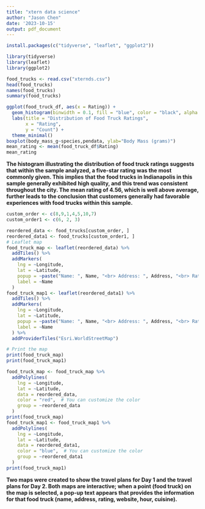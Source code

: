 ```yaml
---
title: "xtern data science"
author: "Jason Chen"
date: '2023-10-15'
output: pdf_document
---
```


```r
install.packages(c("tidyverse", "leaflet", "ggplot2"))
```

```r
library(tidyverse)
library(leaflet)
library(ggplot2)
```
```r
food_trucks <- read.csv("xternds.csv")
head(food_trucks)
names(food_trucks)
summary(food_trucks)
```


```r
ggplot(food_truck_df, aes(x = Rating)) +
  geom_histogram(binwidth = 0.1, fill = "blue", color = "black", alpha = 0.7) +
  labs(title = "Distribution of Food Truck Ratings",
       x = "Rating",
       y = "Count") +
  theme_minimal()
boxplot(body_mass_g~species,pendata, ylab="Body Mass (grams)")
mean_rating <- mean(food_truck_df$Rating)
mean_rating
```
**The histogram illustrating the distribution of food truck ratings suggests that within the sample analyzed, a five-star rating was the most commonly given. This implies that the food trucks in Indianapolis in this sample generally exhibited high quality, and this trend was consistent throughout the city. The mean rating of 4.56, which is well above average, further leads to the conclusion that customers generally had favorable experiences with food trucks within this sample.**



```r
custom_order <- c(8,9,1,4,5,10,7)
custom_order1 <- c(6, 2, 3)

reordered_data <- food_trucks[custom_order, ]
reordered_data1 <- food_trucks[custom_order1, ]
# Leaflet map
food_truck_map <- leaflet(reordered_data) %>%
  addTiles() %>%
  addMarkers(
    lng = ~Longitude,
    lat = ~Latitude,
    popup = ~paste("Name: ", Name, "<br> Address: ", Address, "<br> Rating: ", Rating, "<br> Website: ", Website, "<br> Hour: ", Hour, "<br> Cuisine: ", Cuisine),
    label = ~Name
  )
food_truck_map1 <- leaflet(reordered_data1) %>%
  addTiles() %>%
  addMarkers(
    lng = ~Longitude,
    lat = ~Latitude,
    popup = ~paste("Name: ", Name, "<br> Address: ", Address, "<br> Rating: ", Rating, "<br> Website: ", Website, "<br> Hour: ", Hour, "<br> Cuisine: ", Cuisine),
    label = ~Name
  ) %>%
  addProviderTiles("Esri.WorldStreetMap")

# Print the map
print(food_truck_map)
print(food_truck_map1)
```





```r
food_truck_map <- food_truck_map %>%
  addPolylines(
    lng = ~Longitude,
    lat = ~Latitude,
    data = reordered_data,
    color = "red",  # You can customize the color
    group = ~reordered_data
  )
print(food_truck_map)
food_truck_map1 <- food_truck_map1 %>%
  addPolylines(
    lng = ~Longitude,
    lat = ~Latitude,
    data = reordered_data1,
    color = "blue",  # You can customize the color
    group = ~reordered_data1
  )
print(food_truck_map1)
```
**Two maps were created to show the travel plans for Day 1 and the travel plans for Day 2. Both maps are interactive; when a point (food truck) on the map is selected, a pop-up text appears that provides the information for that food truck (name, address, rating, website, hour, cuisine).**
